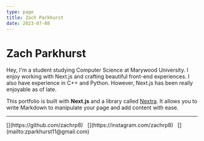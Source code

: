 ```yaml
---
type: page
title: Zach Parkhurst
date: 2023-07-08
---
```


# Zach Parkhurst

Hey, I'm a student studying Computer Science at Marywood University. I enjoy working with Next.js and crafting beautiful front-end experiences. I also have experience in C++ and Python. However, Next.js has been really enjoyable as of late.

This portfolio is built with **Next.js** and a library called [Nextra](https://nextra.vercel.app/). It allows you to write Markdown to manipulate your page and add content with ease.

---

<div style={{fontSize: "1.5rem"}}>
  [<FontAwesomeIcon icon={faGithub} />](https://github.com/zachrp8)&nbsp;&nbsp;
  [<FontAwesomeIcon icon={faInstagram} />](https://instagram.com/zachrp8)&nbsp;&nbsp;
  [<FontAwesomeIcon icon={faEnvelope} />](mailto:zparkhurst11@gmail.com)&nbsp;&nbsp;
</div>
